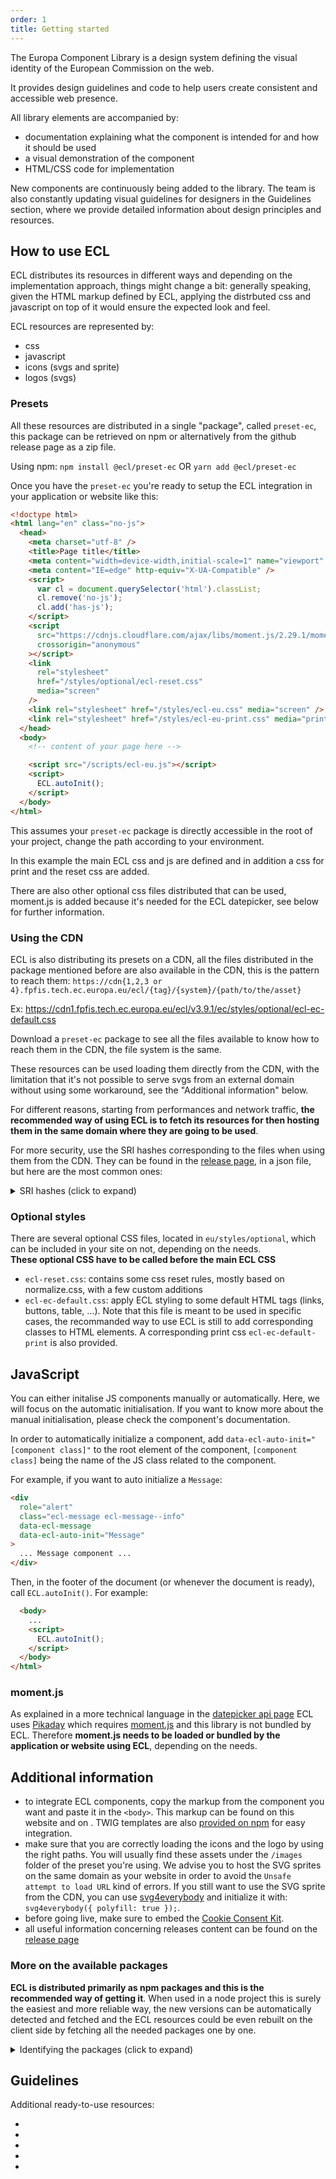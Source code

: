 ```yaml
---
order: 1
title: Getting started
---
```



The Europa Component Library is a design system defining the visual identity of the European Commission on the web.

It provides design guidelines and code to help users create consistent and accessible web presence.

All library elements are accompanied by:

- documentation explaining what the component is intended for and how it should be used
- a visual demonstration of the component
- HTML/CSS code for implementation

New components are continuously being added to the library. The team is also constantly updating visual guidelines for designers in the Guidelines section, where we provide detailed information about design principles and resources.

## How to use ECL

ECL distributes its resources in different ways and depending on the implementation approach, things might change a bit: generally speaking, given the HTML markup defined by ECL, applying the distrbuted css and javascript on top of it would ensure the expected look and feel.

ECL resources are represented by:

- css
- javascript
- icons (svgs and sprite)
- logos (svgs)

### Presets

All these resources are distributed in a single "package", called `preset-ec`, this package can be retrieved on npm or alternatively from the github release page as a zip file.

Using npm:
`npm install @ecl/preset-ec`
OR
`yarn add @ecl/preset-ec`

Once you have the `preset-ec` you're ready to setup the ECL integration in your application or website like this:

```html
<!doctype html>
<html lang="en" class="no-js">
  <head>
    <meta charset="utf-8" />
    <title>Page title</title>
    <meta content="width=device-width,initial-scale=1" name="viewport" />
    <meta content="IE=edge" http-equiv="X-UA-Compatible" />
    <script>
      var cl = document.querySelector('html').classList;
      cl.remove('no-js');
      cl.add('has-js');
    </script>
    <script
      src="https://cdnjs.cloudflare.com/ajax/libs/moment.js/2.29.1/moment.min.js"
      crossorigin="anonymous"
    ></script>
    <link
      rel="stylesheet"
      href="/styles/optional/ecl-reset.css"
      media="screen"
    />
    <link rel="stylesheet" href="/styles/ecl-eu.css" media="screen" />
    <link rel="stylesheet" href="/styles/ecl-eu-print.css" media="print" />
  </head>
  <body>
    <!-- content of your page here -->

    <script src="/scripts/ecl-eu.js"></script>
    <script>
      ECL.autoInit();
    </script>
  </body>
</html>
```

This assumes your `preset-ec` package is directly accessible in the root of your project, change the path according to your environment.

In this example the main ECL css and js are defined and in addition a css for print and the reset css are added.

There are also other optional css files distributed that can be used, moment.js is added because it's needed for the ECL datepicker, see below for further information.

### Using the CDN

ECL is also distributing its presets on a CDN, all the files distributed in the package mentioned before are also available in the CDN, this is the pattern to reach them:
`https://cdn{1,2,3 or 4}.fpfis.tech.ec.europa.eu/ecl/{tag}/{system}/{path/to/the/asset}`

Ex: https://cdn1.fpfis.tech.ec.europa.eu/ecl/v3.9.1/ec/styles/optional/ecl-ec-default.css

Download a `preset-ec` package to see all the files available to know how to reach them in the CDN, the file system is the same.

These resources can be used loading them directly from the CDN, with the limitation that it's not possible to serve svgs from an external domain without using some workaround, see the "Additional information" below.

For different reasons, starting from performances and network traffic, **the recommended way of using ECL is to fetch its resources for then hosting them in the same domain where they are going to be used**.

For more security, use the SRI hashes corresponding to the files when using them from the CDN.
They can be found in the [release page](https://github.com/ec-europa/europa-component-library/releases), in a json file, but here are the most common ones:

<details>
  <summary>SRI hashes (click to expand)</summary>

  <ul>
    <li>
      for `ecl-eu.css`: <code>{process.env.ECL_EU_CSS}</code>
    </li>
    <li>
      for `ecl-eu-print.css`: <code>{process.env.ECL_EU_PRINT_CSS}</code>
    </li>
    <li>
      {' '}
      for `ecl-eu.js`: <code>{process.env.ECL_EU_JS}</code>
    </li>
  </ul>
</details>

### Optional styles

There are several optional CSS files, located in `eu/styles/optional`, which can be included in your site on not, depending on the needs.  
**These optional CSS have to be called before the main ECL CSS**

- `ecl-reset.css`: contains some css reset rules, mostly based on normalize.css, with a few custom additions
- `ecl-ec-default.css`: apply ECL styling to some default HTML tags (links, buttons, table, ...). Note that this file is meant to be used in specific cases, the recommanded way to use ECL is still to add corresponding classes to HTML elements. A corresponding print css `ecl-ec-default-print` is also provided.

## JavaScript

You can either initalise JS components manually or automatically. Here, we will focus on the automatic initialisation. If you want to know more about the manual initialisation, please check the component's documentation.

In order to automatically initialize a component, add `data-ecl-auto-init="[component class]"` to the root element of the component, `[component class]` being the name of the JS class related to the component.

For example, if you want to auto initialize a `Message`:

```html
<div
  role="alert"
  class="ecl-message ecl-message--info"
  data-ecl-message
  data-ecl-auto-init="Message"
>
  ... Message component ...
</div>
```

Then, in the footer of the document (or whenever the document is ready), call `ECL.autoInit()`. For example:

```html
  <body>
    ...
    <script>
      ECL.autoInit();
    </script>
  </body>
</html>
```

### moment.js

As explained in a more technical language in the [datepicker api page](/eu/components/forms/datepicker/api/) ECL uses [Pikaday](https://github.com/Pikaday/Pikaday) which requires [moment.js](https://momentjs.com/) and this library is not bundled by ECL.
Therefore **moment.js needs to be loaded or bundled by the application or website using ECL**, depending on the needs.

## Additional information

- to integrate ECL components, copy the markup from the component you want and paste it in the `<body>`. This markup can be found on this website and on <Link to="/playground/eu/" label="the playground" />.
  TWIG templates are also [provided on npm](https://www.npmjs.com/org/ecl) for easy integration.
- make sure that you are correctly loading the icons and the logo by using the right paths. You will usually find these assets under the `/images` folder of the preset you're using. We advise you to host the SVG sprites on the same domain as your website in order to avoid the `Unsafe attempt to load URL` kind of errors. If you still want to use the SVG sprite from the CDN, you can use [svg4everybody](https://github.com/jonathantneal/svg4everybody) and initialize it with: `svg4everybody({ polyfill: true });`.
- before going live, make sure to embed the [Cookie Consent Kit](https://webgate.ec.europa.eu/fpfis/wikis/display/webtools/Cookie+Consent+Kit+Banner).
- all useful information concerning releases content can be found on the [release page](https://github.com/ec-europa/europa-component-library/releases)

### More on the available packages

**ECL is distributed primarily as npm packages and this is the recommended way of getting it**.
When used in a node project this is surely the easiest and more reliable way, the new versions can be automatically detected and fetched and the ECL resources could be even rebuilt on the client side by fetching all the needed packages one by one.

<details>
  <summary>Identifying the packages (click to expand)</summary>

In every release, starting from 3.9.1, a file containing a list of all the available packages on npm is deployed on the github release page, this list is quite long and you don't surely need, in a normal situation, to know all the available packages as you don't need to fetch them all.

ECL releases npm packages for:

- builder (used to compile css and js) `@ecl/builder`
- presets (EC and EU) `@ecl/preset-ec`
- vanilla components (css and js) `@ecl/vanilla-component-{name}`
- twig components (twig template) `@ecl/twig-component-{name}`
- spec packages (data used in the demos) `@ecl/specs-component-{name}`
- resources packages `@ecl/resources-ec-{name}`
  </details>

## Guidelines

Additional ready-to-use resources:

- <Link to="/ec/guidelines/typography/" label="Typography" />
- <Link to="/ec/guidelines/colours/" label="Colours" />
- <Link to="/ec/guidelines/images/" label="Images" />
- <Link to="/ec/guidelines/iconography/" label="Iconography" />
- <Link to="/ec/guidelines/spacing/" label="Spacing" />
